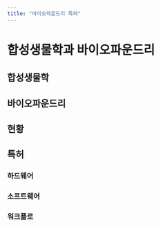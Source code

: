 ```yaml
---
title: "바이오파운드리 특허"
---
```


# 합성생물학과 바이오파운드리

## 합성생물학

## 바이오파운드리 

## 현황

## 특허 

### 하드웨어

### 소프트웨어

### 워크플로 

